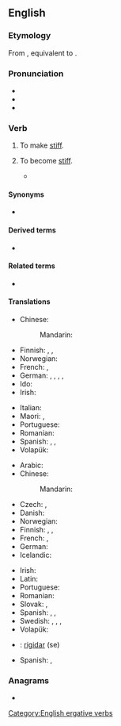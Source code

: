 ==English==

===Etymology===
From {{inh|en|enm|stifnen}}, equivalent to {{af|en|stiff|-en|id2=inchoative}}.

===Pronunciation===
* {{IPA|en|/ˈstɪfən/}}
* {{audio|en|LL-Q1860 (eng)-Vealhurl-stiffen.wav|Audio (UK)}}
* {{rhymes|en|ɪfən|s=2}}

===Verb===
{{en-verb}}

# {{lb|en|transitive}} To make [[stiff]].
# {{lb|en|intransitive}} To become [[stiff]].
#* {{quote-book|en|year=2003|author=Yoko Ogawa|title=The Housekeeper and the Professor|passage=Bewildered by the unexpected greeting, my son '''stiffened''', but managed a polite answer.}}

====Synonyms====
* {{l|en|starken}}

====Derived terms====
* {{l|en|stiffen up}}

====Related terms====
* {{l|en|stiff}}

====Translations====
{{trans-top|to make stiff}}
* Chinese:
*: Mandarin: {{t|cmn|使僵硬}}
* Finnish: {{t|fi|jäykistää}}, {{t+|fi|jähmettää}}, {{t|fi|kangistaa}}
* Norwegian: {{t|nb|stivne}}
* French: {{t+|fr|raidir}}, {{t+|fr|endurcir}}
* German: {{t|de|aussteifen}}, {{t+|de|versteifen}}, {{t+|de|verstärken}}, {{t+|de|ertüchtigen}}, {{t|de|aufdoppeln}}
* Ido: {{t+|io|rigidigar}}
* Irish: {{t|ga|stalc}}
{{trans-mid}}
* Italian: {{t|it|irrigidire}}
* Maori: {{t|mi|whakamakiki}}, {{t|mi|whakawhena}}
* Portuguese: {{t+|pt|endurecer}}
* Romanian: {{t+|ro|întări}}
* Spanish: {{t+|es|atiesar}}, {{t+|es|entiesar}}, {{t+|es|endurecer}}
* Volapük: {{t+|vo|stifükön}}
{{trans-bottom}}

{{trans-top|to become stiff}}
* Arabic: {{t|ar|جَمَدَ}}
* Chinese:
*: Mandarin: {{t+|cmn|变硬}}
* Czech: {{t+|cs|ztuhnout|pf}}, {{t|cs|ztvrdnout|pf}}
* Danish: {{t|da|stivne}}
* Norwegian: {{t|nb|stivne}}
* Finnish: {{t+|fi|jäykistyä}}, {{t+|fi|jähmettyä}}, {{t+|fi|kangistua}}
* French: {{t+|fr|se raidir}}, {{t+|fr|s'endurcir}}
* German: {{t+|de|versteifen}}
* Icelandic: {{t|is|stífna}}
{{trans-mid}}
* Irish: {{t|ga|stalc}}
* Latin: {{t|la|rigēscō}}
* Portuguese: {{t+|pt|endurecer}}
* Romanian: {{t+|ro|întări}}
* Slovak: {{t|sk|stvrdnúť|pf}}, {{t|sk|stuhnúť|pf}}
* Spanish: {{t+|es|atiesarse}}, {{t+|es|entiesarse}}, {{t+|es|endurecerse}}
* Swedish: {{t+|sv|styvna}}, {{t+|sv|stelna}}, {{t+|sv|styv|alt=bli styv}}, {{t+|sv|stel|alt=bli stel}}
* Volapük: {{t+|vo|stifikön}}
{{trans-bottom}}

{{checktrans-top}}
* {{ttbc|ia}}: [[rigidar]] (se)
{{trans-mid}}
* Spanish: {{t+check|es|atiesar|alt=atiesarse}}, {{t+check|es|endurecer|alt=endurecerse}}
{{trans-bottom}}

===Anagrams===
* {{anagrams|en|a=effinst|infefts}}

[[Category:English ergative verbs]]